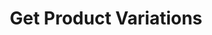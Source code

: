 ---
title: 'Get Product Variations'
robots: "noindex, follow"
openapi: "../openapi-products-v1.yaml GET /products/{product_id}/variations"
--- 